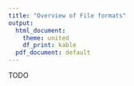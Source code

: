 ```yaml
---
title: "Overview of File formats"
output:
  html_document:
    theme: united
    df_print: kable
  pdf_document: default
---
```





TODO
